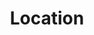 ---
individual-type: "menu-page"
position: 2
id: 2
title: "Location"
slug: "/location"
image: "img/location_hero_img.jpg"
status: ""
locations: [
    {"title": "Neues Rathaus"   , "adress": "Rathausplatz 2, 79098 Freiburg im Breisgau" , "img": "img/location_1.png", "url": "https://goo.gl/maps/CiqLA7nWTKoDFgmy9"},
    {"title": "Frei in Freiburg", "adress": "79098 Freiburg im Breisgau"                 , "img": "img/location_2.png", "url": "https://www.tripadvisor.de/Tourism-g187281-Freiburg_im_Breisgau_Baden_Wurttemberg-Vacations.html"},
    {"title": "Weg"             , "adress": ""                                           , "img": "img/location_4.png", "url": "https://www.google.com/maps/dir/Neues+Rathaus+-+Stadt+Freiburg+i.+Br.,+Rathausplatz,+Freiburg+im+Breisgau/Opfinger+H%C3%BCtte,+Freiburger+Str.,+79112+Freiburg+im+Breisgau/@47.9965385,7.766231,13z/data=!3m1!4b1!4m13!4m12!1m5!1m1!1s0x47911c9ea0c67705:0xb90ad605b4fa6b8c!2m2!1d7.8492165!2d47.9961115!1m5!1m1!1s0x47911a9f7bb95935:0xa1a810249090a13!2m2!1d7.7506595!2d47.9982957"},
    {"title": "Opfinger Hütte"  , "adress": "Freiburger Str., 79112 Freiburg im Breisgau", "img": "img/location_3.png", "url": "https://goo.gl/maps/k54wNdbWjpwsEHXu6"}
]
---